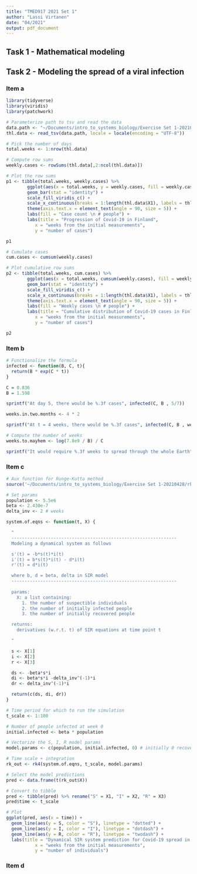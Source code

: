 ```yaml
---
title: "TMED917 2021 Set 1"
author: "Lassi Virtanen"
date: "04/2021"
output: pdf_document
---
```


## Task 1 - Mathematical modeling

## Task 2 - Modeling the spread of a viral infection

### Item a

```r
library(tidyverse)
library(viridis)
library(patchwork)
```

```r
# Parameterize path to tsv and read the data
data.path <- "~/Documents/intro_to_systems_biology/Exercise Set 1-20210428/thl-covid.tsv"
thl.data <- read_tsv(data.path, locale = locale(encoding = "UTF-8"))

# Pick the number of days
total.weeks <- 1:nrow(thl.data)

# Compute row sums
weekly.cases <- rowSums(thl.data[,2:ncol(thl.data)])

# Plot the row sums
p1 <- tibble(total.weeks, weekly.cases) %>%
        ggplot(aes(x = total.weeks, y = weekly.cases, fill = weekly.cases)) + 
        geom_bar(stat = "identity") +
        scale_fill_viridis_c() +
        scale_x_continuous(breaks = 1:length(thl.data$X1), labels = thl.data$X1) +
        theme(axis.text.x = element_text(angle = 90, size = 5)) +
        labs(fill = "Case count \n # people") +
        labs(title = "Progression of Covid-19 in Finland",
           x = "weeks from the initial measurements",
           y = "number of cases")

p1
```

```r
# Cumulate cases
cum.cases <- cumsum(weekly.cases)

# Plot cumulative row sums
p2 <- tibble(total.weeks, cum.cases) %>%
        ggplot(aes(x = total.weeks, cumsum(weekly.cases), fill = weekly.cases)) + 
        geom_bar(stat = "identity") +
        scale_fill_viridis_c() +
        scale_x_continuous(breaks = 1:length(thl.data$X1), labels = thl.data$X1) +
        theme(axis.text.x = element_text(angle = 90, size = 5)) +
        labs(fill = "Weekly cases \n # people") +
        labs(title = "Cumulative distribution of Covid-19 cases in Finland, colored by weekly count",
           x = "weeks from the initial measurements",
           y = "number of cases")

p2
```

### Item b

```r
# Functionalize the formula
infected <- function(B, C, t){
  return(B * exp(C * t))
}
```

```r
C = 0.836
B = 1.598

sprintf("At day 5, there would be %.3f cases", infected(C, B , 5/7))
```

```r
weeks.in.two.months <- 4 * 2

sprintf("At t = 4 weeks, there would be %.3f cases", infected(C, B , weeks.in.two.months))
```

```r
# Compute the number of weeks
weeks.to.mayhem <- log(7.8e9 / B) / C

sprintf("It would require %.3f weeks to spread through the whole Earth", weeks.to.mayhem)
```

### Item c

```r
# Aux function for Runge-Kutta method
source('~/Documents/intro_to_systems_biology/Exercise Set 1-20210428/rk4.R')

# Set params
population <- 5.5e6
beta <- 2.430e-7
delta_inv <- 2 # weeks

system.of.eqns <- function(t, X) {

  "
  ---------------------------------------------------------------
  Modeling a dynamical system as follows

  s'(t) = -b*s(t)*i(t)
  i'(t) = b*s(t)*i(t) - d*i(t)
  r'(t) = d*i(t)

  where b, d = beta, delta in SIR model
  ---------------------------------------------------------------
  
  params:
    X: a list containing:
      1. the number of suspectible individuals
      2. the number of initially infected people
      3. the number of initially recovered people

  returns:
    derivatives (w.r.t. t) of SIR equations at time point t

  "

  s <- X[1]
  i <- X[2]
  r <- X[3]

  ds <- -beta*s*i
  di <- beta*s*i -delta_inv^(-1)*i
  dr <- delta_inv^(-1)*i

  return(c(ds, di, dr))
}

# Time period for which to run the simulation
t_scale <- 1:100

# Number of people infected at week 0
initial.infected <- beta * population

# Vectorize the S, I, R model params
model.params <- c(population, initial.infected, 0) # initially 0 recovered

# Time scale + integration
rk_out <- rk4(system.of.eqns, t_scale, model.params)

# Select the model predictions
pred <- data.frame(t(rk_out$X))

# Convert to tibble
pred <- tibble(pred) %>% rename("S" = X1, "I" = X2, "R" = X3)
pred$time <- t_scale

# Plot
ggplot(pred, aes(x = time)) +
  geom_line(aes(y = S, color = "S"), linetype = "dotted") +
  geom_line(aes(y = I, color = "I"), linetype = "dotdash") + 
  geom_line(aes(y = R, color = "R"), linetype = "twodash") +
  labs(title = "Dynamical SIR system prediction for Covid-19 spread in Finland",
           x = "weeks from the initial measurements",
           y = "number of individuals")

```

### Item d
